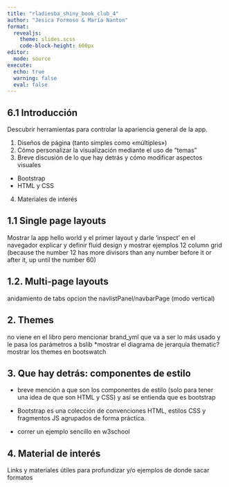 ```yaml
---
title: "rladiesba_shiny_book_club_4"
author: "Jesica Formoso & María Nanton"
format: 
  revealjs:
    theme: slides.scss
    code-block-height: 600px
editor: 
  mode: source
execute: 
  echo: true
  warning: false
  eval: false
---
```

## 6.1 Introducción

Descubrir herramientas para controlar la apariencia general de la app.

1. Diseños de página (tanto simples como «múltiples») 
2. Cómo personalizar la visualización mediante el uso de "temas"
3. Breve discusión de lo que hay detrás y cómo modificar aspectos visuales
  - Bootstrap
  - HTML y CSS 
4. Materiales de interés

## 1.1 Single page layouts

Mostrar la app hello world y el primer layout y darle ‘inspect’ en el navegador
explicar y definir  fluid design y mostrar ejemplos
12 column grid (because the number 12 has more divisors than any number before it or after it, up until the number 60)

## 1.2. Multi-page layouts

anidamiento de tabs
opcion the navlistPanel/navbarPage (modo vertical)



## 2. Themes

no viene en el libro pero mencionar brand_yml que va a ser lo más usado y le pasa los parámetros a bslib *mostrar el diagrama de jerarquía
thematic?
mostrar los themes en bootswatch 


## 3. Que hay detrás: componentes de estilo

- breve mención a que son los componentes de estilo (solo para tener una idea de que son HTML y CSS) y así se entienda que es bootstrap

- Bootstrap es una colección de convenciones HTML, estilos CSS y fragmentos JS agrupados de forma práctica.


- correr un ejemplo sencillo en w3school

## 4. Material de interés

Links y materiales útiles para profundizar y/o ejemplos de donde sacar formatos


